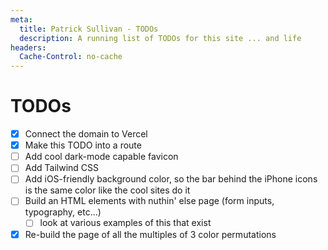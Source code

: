 ```yaml
---
meta:
  title: Patrick Sullivan - TODOs
  description: A running list of TODOs for this site ... and life
headers:
  Cache-Control: no-cache
---
```


# TODOs

- [x] Connect the domain to Vercel
- [x] Make this TODO into a route
- [ ] Add cool dark-mode capable favicon
- [ ] Add Tailwind CSS
- [ ] Add iOS-friendly background color, so the bar behind the iPhone icons is the same color like the cool sites do it
- [ ] Build an HTML elements with nuthin' else page (form inputs, typography, etc...)
  - [ ] look at various examples of this that exist
- [x] Re-build the page of all the multiples of 3 color permutations
